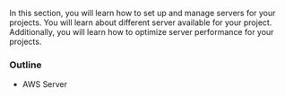 In this section, you will learn how to set up and manage servers for your projects. You will learn about different server available for your project. Additionally, you will learn how to optimize server performance for your projects.

### Outline

- AWS Server
